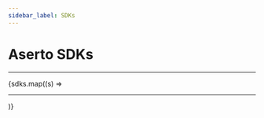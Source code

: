 ```yaml
---
sidebar_label: SDKs
---
```



# Aserto SDKs

<div>
  <Hr />
  {sdks.map((s) => 
    <div>
      <Sdk
        title={s.title}
        icon={s.icon}
        github={s.github}
        docs={s.docs}
        sample={s.sample}
        />
      <Hr />
    </div>
  )}
</div>
